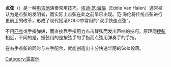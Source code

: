 {{Unreferenced|time=2020-10-19T05:15:00+00:00}}
'''点弦'''（{{lang-en|tapping}}）是一种[[电吉他|电吉他]]演奏常用技巧。[[埃迪·范·海倫|埃迪·范·海倫]]（Eddie Van Halen）通常被认为是点弦的发明者，而实际上点弦在此之前早已出现。范·海伦将传统点弦进行更前卫的改革，形成了现代摇滚SOLO中常用的"双手快速点弦"。


不用[[匹克|匹克]]或手指弹拨，而直接靠手指用力点击琴弦而发出声响的技巧。原理同[[捶弦|捶弦]]相近，不同的是，捶弦用的是按弦手的手指而点弦用弹奏手的手指。

在右手点弦的同时与左手配合，就能创造出十分快速华丽的Solo段落。

{{Musical-instruments-stub}}

[[Category:電吉他|Category:電吉他]]